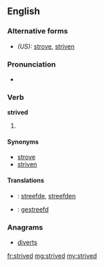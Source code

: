 ==English==

===Alternative forms===
* ''(US):'' [[strove]], [[striven]]

===Pronunciation===
* {{IPA|/ˈstɻaɪvd/}}

===Verb===
'''strived'''

# {{British}} {{past of|[[strive]]}}

====Synonyms====
* [[strove]] {{a|simple past}}
* [[striven]] {{a|past participle}}

====Translations====
* {{ttbc|nl}}: [[streefde]], [[streefden]]
* {{ttbc|nl}}: [[gestreefd]]

===Anagrams===
* [[diverts#English|diverts]]

[[fr:strived]]
[[mg:strived]]
[[my:strived]]